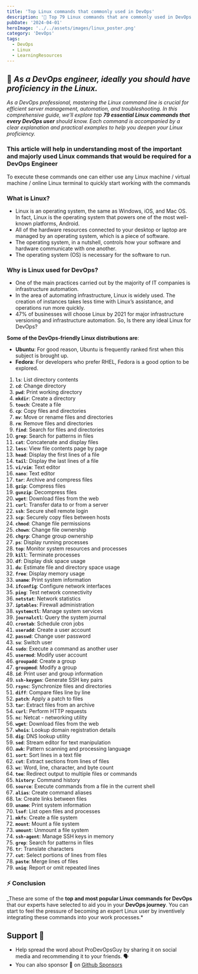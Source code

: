 ```yaml
---
title: 'Top Linux commands that commonly used in DevOps'
description: '🐧 Top 79 Linux commands that are commonly used in DevOps ♾'
pubDate: '2024-04-01'
heroImage: '../../assets/images/linux_poster.png'
category: 'DevOps'
tags:
  - DevOps
  - Linux
  - LearningResources
---
```


## 🚀 **_As a DevOps engineer, ideally you should have proficiency in the Linux._**

_As a DevOps professional, mastering the Linux command line is crucial for efficient server management, automation, and troubleshooting. In this comprehensive guide, we’ll explore top **79 essential Linux commands that every DevOps user** should know. Each command is accompanied by a clear explanation and practical examples to help you deepen your Linux proficiency._

### This article will help in understanding most of the important and majorly used Linux commands that would be required for a DevOps Engineer

To execute these commands one can either use any Linux machine / virtual machine / online Linux terminal to quickly start working with the commands

### What is Linux?

- Linux is an operating system, the same as Windows, iOS, and Mac OS.
  In fact, Linux is the operating system that powers one of the most well-known platforms, Android.
- All of the hardware resources connected to your desktop or laptop are managed by an operating system, which is a piece of software.
- The operating system, in a nutshell, controls how your software and hardware communicate with one another.
- The operating system (OS) is necessary for the software to run.

### Why is Linux used for DevOps?

- One of the main practices carried out by the majority of IT companies is infrastructure automation.
- In the area of automating infrastructure, Linux is widely used.
  The creation of instances takes less time with Linux’s assistance, and operations run more quickly.
- 47% of businesses will choose Linux by 2021 for major infrastructure versioning and infrastructure automation.
  So, Is there any ideal Linux for DevOps?

**Some of the DevOps-friendly Linux distributions are**:

- **Ubuntu**: For good reason, Ubuntu is frequently ranked first when this subject is brought up.
- **Fedora**: For developers who prefer RHEL, Fedora is a good option to be explored.

1. **`ls`**: List directory contents
2. **`cd`**: Change directory
3. **`pwd`**: Print working directory
4. **`mkdir`**: Create a directory
5. **`touch`**: Create a file
6. **`cp`**: Copy files and directories
7. **`mv`**: Move or rename files and directories
8. **`rm`**: Remove files and directories
9. **`find`**: Search for files and directories
10. **`grep`**: Search for patterns in files
11. **`cat`**: Concatenate and display files
12. **`less`**: View file contents page by page
13. **`head`**: Display the first lines of a file
14. **`tail`**: Display the last lines of a file
15. **`vi/vim`**: Text editor
16. **`nano`**: Text editor
17. **`tar`**: Archive and compress files
18. **`gzip`**: Compress files
19. **`gunzip`**: Decompress files
20. **`wget`**: Download files from the web
21. **`curl`**: Transfer data to or from a server
22. **`ssh`**: Secure shell remote login
23. **`scp`**: Securely copy files between hosts
24. **`chmod`**: Change file permissions
25. **`chown`**: Change file ownership
26. **`chgrp`**: Change group ownership
27. **`ps`**: Display running processes
28. **`top`**: Monitor system resources and processes
29. **`kill`**: Terminate processes
30. **`df`**: Display disk space usage
31. **`du`**: Estimate file and directory space usage
32. **`free`**: Display memory usage
33. **`uname`**: Print system information
34. **`ifconfig`**: Configure network interfaces
35. **`ping`**: Test network connectivity
36. **`netstat`**: Network statistics
37. **`iptables`**: Firewall administration
38. **`systemctl`**: Manage system services
39. **`journalctl`**: Query the system journal
40. **`crontab`**: Schedule cron jobs
41. **`useradd`**: Create a user account
42. **`passwd`**: Change user password
43. **`su`**: Switch user
44. **`sudo`**: Execute a command as another user
45. **`usermod`**: Modify user account
46. **`groupadd`**: Create a group
47. **`groupmod`**: Modify a group
48. **`id`**: Print user and group information
49. **`ssh-keygen`**: Generate SSH key pairs
50. **`rsync`**: Synchronize files and directories
51. **`diff`**: Compare files line by line
52. **`patch`**: Apply a patch to files
53. **`tar`**: Extract files from an archive
54. **`curl`**: Perform HTTP requests
55. **`nc`**: Netcat - networking utility
56. **`wget`**: Download files from the web
57. **`whois`**: Lookup domain registration details
58. **`dig`**: DNS lookup utility
59. **`sed`**: Stream editor for text manipulation
60. **`awk`**: Pattern scanning and processing language
61. **`sort`**: Sort lines in a text file
62. **`cut`**: Extract sections from lines of files
63. **`wc`**: Word, line, character, and byte count
64. **`tee`**: Redirect output to multiple files or commands
65. **`history`**: Command history
66. **`source`**: Execute commands from a file in the current shell
67. **`alias`**: Create command aliases
68. **`ln`**: Create links between files
69. **`uname`**: Print system information
70. **`lsof`**: List open files and processes
71. **`mkfs`**: Create a file system
72. **`mount`**: Mount a file system
73. **`umount`**: Unmount a file system
74. **`ssh-agent`**: Manage SSH keys in memory
75. **`grep`**: Search for patterns in files
76. **`tr`**: Translate characters
77. **`cut`**: Select portions of lines from files
78. **`paste`**: Merge lines of files
79. **`uniq`**: Report or omit repeated lines

### ⚡ Conclusion

\_These are some of the **top and most popular Linux commands for DevOps** that our experts have selected to aid you in your **DevOps journey**. You can start to feel the pressure of becoming an expert Linux user by inventively integrating these commands into your work processes.\*

## Support 🫶

- Help spread the word about ProDevOpsGuy by sharing it on social media and recommending it to your friends. 🗣️
- You can also sponsor 🏅 on [Github Sponsors](https://github.com/sponsors/NotHarshhaa)

